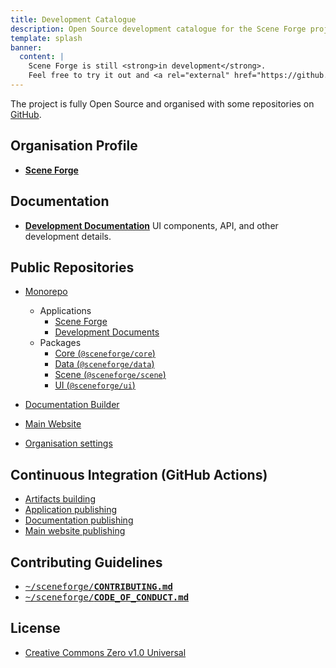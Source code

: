 ```yaml
---
title: Development Catalogue
description: Open Source development catalogue for the Scene Forge project.
template: splash
banner:
  content: |
    Scene Forge is still <strong>in development</strong>.
    Feel free to try it out and <a rel="external" href="https://github.com/sceneforge/sceneforge/discussions" target="_blank">provide feedback</a>.
---
```


The project is fully Open Source and organised with some repositories on <a rel="external" href="https://github.com/sceneforge" target="_blank">GitHub</a>.

## Organisation Profile

- <a rel="external" href="https://github.com/sceneforge" target="_blank">**Scene Forge**</a>

## Documentation

- [**Development Documentation**](https://docs.sceneforge.org/)
  UI components, API, and other development details.

## Public Repositories

- <a rel="external" href="https://github.com/sceneforge/sceneforge" target="_blank">Monorepo</a>
  - Applications
    - <a rel="external" href="https://github.com/sceneforge/sceneforge/tree/main/apps/sceneforge" target="_blank">Scene Forge</a>
    - <a rel="external" href="https://github.com/sceneforge/sceneforge/tree/main/apps/docs" target="_blank">Development Documents</a>
  - Packages
    - <a rel="external" href="https://github.com/sceneforge/sceneforge/tree/main/packages/core" target="_blank">Core (`@sceneforge/core`)</a>
    - <a rel="external" href="https://github.com/sceneforge/sceneforge/tree/main/packages/data" target="_blank">Data (`@sceneforge/data`)</a>
    - <a rel="external" href="https://github.com/sceneforge/sceneforge/tree/main/packages/scene" target="_blank">Scene (`@sceneforge/scene`)</a>
    - <a rel="external" href="https://github.com/sceneforge/sceneforge/tree/main/packages/ui" target="_blank">UI (`@sceneforge/ui`)</a>

- <a rel="external" href="https://github.com/sceneforge/docs" target="_blank">Documentation Builder</a>
- <a rel="external" href="https://github.com/sceneforge/sceneforge.github.io" target="_blank">Main Website</a>
- <a rel="external" href="https://github.com/sceneforge/.github" target="_blank">Organisation settings</a>

## Continuous Integration (GitHub Actions)

- <a rel="external" href="https://github.com/sceneforge/sceneforge/blob/main/.github/workflows/build.yml" target="_blank">Artifacts building</a>
- <a rel="external" href="https://github.com/sceneforge/sceneforge/blob/main/.github/workflows/deploy.yml" target="_blank">Application publishing</a>
- <a rel="external" href="https://github.com/sceneforge/docs/blob/main/.github/workflows/publish.yml" target="_blank">Documentation publishing</a>
- <a rel="external" href="https://github.com/sceneforge/sceneforge.github.io/blob/main/.github/workflows/deploy.yml" target="_blank">Main website publishing</a>

## Contributing Guidelines

- <a rel="external" href="https://github.com/sceneforge/sceneforge/blob/main/CONTRIBUTING.md" target="_blank"><tt>~/sceneforge/**CONTRIBUTING.md**</tt></a>
- <a rel="external" href="https://github.com/sceneforge/sceneforge/blob/main/CODE_OF_CONDUCT.md" target="_blank"><tt>~/sceneforge/**CODE_OF_CONDUCT.md**</tt></a>

## License

- <a rel="external" href="https://github.com/sceneforge/sceneforge/blob/main/LICENSE" target="_blank">Creative Commons Zero v1.0 Universal</a>
